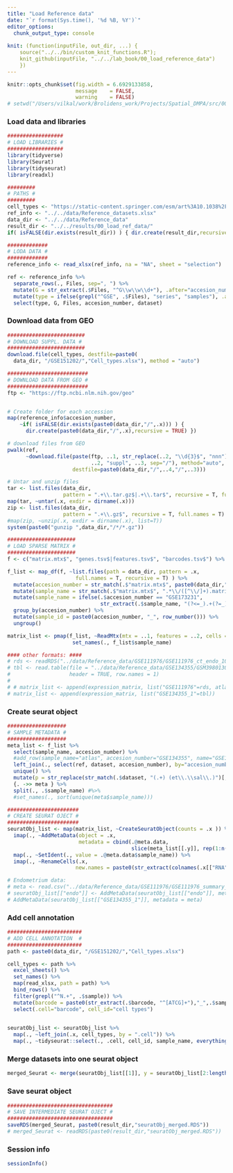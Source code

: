 ```yaml
---
title: "Load Reference data"
date: "`r format(Sys.time(), '%d %B, %Y')`"
editor_options: 
  chunk_output_type: console
  
knit: (function(inputFile, out_dir, ...) {
    source("../../bin/custom_knit_functions.R");
    knit_github(inputFile, "../../lab_book/00_load_reference_data")
    })
---
```


```r
knitr::opts_chunk$set(fig.width = 6.6929133858, 
                      message    = FALSE,
                      warning    = FALSE)
# setwd("/Users/vilkal/work/Brolidens_work/Projects/Spatial_DMPA/src/00_reference_data")
```

### Load data and libraries
```r
##################
# LOAD LIBRARIES #
##################
library(tidyverse)
library(Seurat)
library(tidyseurat)
library(readxl)

#########
# PATHS #
#########
cell_types <- "https://static-content.springer.com/esm/art%3A10.1038%2Fs41467-020-20358-y/MediaObjects/41467_2020_20358_MOESM5_ESM.xlsx"
ref_info <- "../../data/Reference_datasets.xlsx"
data_dir <- "../../data/Reference_data"
result_dir <- "../../results/00_load_ref_data/"
if( isFALSE(dir.exists(result_dir)) ) { dir.create(result_dir,recursive = TRUE) }

#############
# LODA DATA #
#############
reference_info <- read_xlsx(ref_info, na = "NA", sheet = "selection")

ref <- reference_info %>%
  separate_rows(., Files, sep=", ") %>%
  mutate(G = str_extract(.$Files, "^G\\w\\w\\d+"), .after="accesion_number") %>%
  mutate(type = ifelse(grepl("^GSE", .$Files), "series", "samples"), .after="G") %>%
  select(type, G, Files, accesion_number, dataset)

```

### Download data from GEO
```r
#########################
# DOWNLOAD SUPPL. DATA #
#########################
download.file(cell_types, destfile=paste0(
  data_dir, "/GSE151202/","Cell_types.xlsx"), method = "auto")

##########################
# DOWNLOAD DATA FROM GEO #
##########################
ftp <- "https://ftp.ncbi.nlm.nih.gov/geo"


# Create folder for each accession
map(reference_info$accesion_number, 
    ~if( isFALSE(dir.exists(paste0(data_dir,"/",.x))) ) {
      dir.create(paste0(data_dir,"/",.x),recursive = TRUE) })

# download files from GEO
pwalk(ref, 
      ~download.file(paste(ftp, ..1, str_replace(..2, "\\d{3}$", "nnn"),
                           ..2, "suppl", ..3, sep="/"), method="auto",
                     destfile=paste0(data_dir,"/",..4,"/",..3)))

# Untar and unzip files
tar <- list.files(data_dir, 
                  pattern = ".+\\.tar.gz$|.+\\.tar$", recursive = T, full.names = T)
map(tar, ~untar(.x, exdir = dirname(.x)))
zip <- list.files(data_dir, 
                  pattern = ".+\\.gz$", recursive = T, full.names = T)
#map(zip, ~unzip(.x, exdir = dirname(.x), list=T))
system(paste0("gunzip ",data_dir,"/*/*.gz"))

```

```r
######################
# LOAD SPARSE MATRIX #
######################
f <- c("matrix.mtx$", "genes.tsv$|features.tsv$", "barcodes.tsv$") %>% set_names()

f_list <- map_df(f, ~list.files(path = data_dir, pattern = .x,
                      full.names = T, recursive = T) ) %>%
  mutate(accesion_number = str_match(.$"matrix.mtx$", paste0(data_dir,"\\/([^\\/]+)\\/"))[,2]) %>%
  mutate(sample_name = str_match(.$"matrix.mtx$", ".*\\/([^\\/]+).matrix\\.mtx$")[,2]) %>%
  mutate(sample_name = ifelse(.$accesion_number == "GSE173231", 
                              str_extract(.$sample_name, "(?<=_).+(?=_)"), .$sample_name)) %>%
  group_by(accesion_number) %>%
  mutate(sample_id = paste0(accesion_number, "_", row_number())) %>%
  ungroup()

matrix_list <- pmap(f_list, ~ReadMtx(mtx = ..1, features = ..2, cells = ..3 ) ) %>%
                     set_names(., f_list$sample_name)

#### other formats: ####
# rds <- readRDS("../data/Reference_data/GSE111976/GSE111976_ct_endo_10x.rds")
# tbl <- read.table(file = "../data/Reference_data/GSE134355/GSM3980130_Adult-Cervix1_dge.txt",
#                   header = TRUE, row.names = 1)
# 
# # matrix_list <- append(expression_matrix, list("GSE111976"=rds, atlas=tbl))
# matrix_list <- append(expression_matrix, list("GSE134355_1"=tbl))
```

### Create seurat object
```r
###################
# SAMPLE METADATA #
###################
meta_list <- f_list %>%
  select(sample_name, accesion_number) %>%
  #add_row(sample_name="atlas", accesion_number="GSE134355", name="GSE134355_1") %>%
  left_join(., select(ref, dataset, accesion_number), by="accesion_number") %>% 
  unique() %>%
  mutate(p = str_replace(str_match(.$dataset, "(.+) (et\\.\\sal\\.)")[,2], "\\s", "_")) %>%
  {. ->> meta } %>% 
  split(., .$sample_name) #%>%
  #set_names(., sort(unique(meta$sample_name)))

#######################
# CREATE SEURAT OJECT #
#######################
seuratObj_list <- map(matrix_list, ~CreateSeuratObject(counts = .x )) %>%
  imap(., ~AddMetaData(object = .x, 
                       metadata = cbind(.@meta.data, 
                                        slice(meta_list[[.y]], rep(1:n(), each=nrow(.@meta.data))))) ) %>%
  map(., ~SetIdent(., value = .@meta.data$sample_name)) %>%
  imap(., ~RenameCells(.x, 
                      new.names = paste0(str_extract(colnames(.x[["RNA"]]), "^[ATCG]+"),"_",.y)) )

# Endometrium data:
# meta <- read.csv("../data/Reference_data/GSE111976/GSE111976_summary_10x_day_donor_ctype.csv", row.names = 1)
# seuratObj_list[["endo"]] <- AddMetaData(seuratObj_list[["endo"]], metadata = meta)
# AddMetaData(seuratObj_list[["GSE134355_1"]], metadata = meta)

```

### Add cell annotation
```r
########################
# ADD CELL ANNOTATION  #
########################
path <- paste0(data_dir, "/GSE151202/","Cell_types.xlsx")

cell_types <- path %>% 
  excel_sheets() %>% 
  set_names() %>% 
  map(read_xlsx, path = path) %>%
  bind_rows() %>%
  filter(grepl("^N.+", .$sample)) %>%
  mutate(barcode = paste0(str_extract(.$barcode, "^[ATCG]+"),"_",.$sample)) %>%
  select(.cell="barcode", cell_id="cell types")
  

seuratObj_list <- seuratObj_list %>%
  map(., ~left_join(.x, cell_types, by = ".cell")) %>%
  map(., ~tidyseurat::select(., .cell, cell_id, sample_name, everything(), -orig.ident))

```

### Merge datasets into one seurat object
```r

merged_Seurat <- merge(seuratObj_list[[1]], y = seuratObj_list[2:length(seuratObj_list)])

```

### Save seurat object
```r
##################################
# SAVE INTERMEDIATE SEURAT OJECT #
##################################
saveRDS(merged_Seurat, paste0(result_dir,"seuratObj_merged.RDS"))
# merged_Seurat <- readRDS(paste0(result_dir,"seuratObj_merged.RDS"))
```

### Session info
```r
sessionInfo()
```